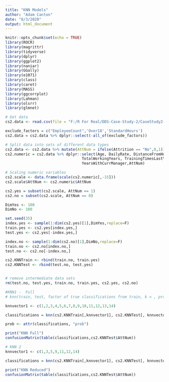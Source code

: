 ```yaml
---
title: "KNN Models"
author: "Adam Canton"
date: "8/3/2020"
output: html_document
---
```


```r
knitr::opts_chunk$set(echo = TRUE)
library(ROCR)
library(magrittr)
library(tidyverse)
library(dplyr)
library(ggplot2)
library(naniar)
library(GGally)
library(e1071)
library(class)
library(caret)
library(MASS)
library(ggcorrplot)
library(Lahman)
library(olsrr)
library(glmnet)

```

```r
# Get data
cs2.data <- read.csv(file = "F:/R For Real/DDS-Case-Study-2/CaseStudy2-data.csv", sep = ",", header = TRUE)

exclude_factors = c("EmployeeCount",'Over18','StandardHours')
cs2.data = cs2.data %>% dplyr::select(-all_of(exclude_factors))

# Split data into sets of different data types 
cs2.data <- cs2.data %>% mutate(AttNum = ifelse(Attrition == "No",0,1))
cs2.numeric = cs2.data %>% dplyr::select(Age, DailyRate, DistanceFromHome, HourlyRate, MonthlyIncome, MonthlyRate, NumCompaniesWorked, PercentSalaryHike,
                                  TotalWorkingYears, TrainingTimesLastYear, YearsAtCompany, YearsInCurrentRole, YearsSinceLastPromotion,
                                  YearsWithCurrManager,AttNum)
```

```r
# Scaling numeric variables
cs2.scale <- data.frame(scale(cs2.numeric[,-15]))
cs2.scale$AttNum <- cs2.numeric$AttNum

cs2.yes = subset(cs2.scale, AttNum == 1)
cs2.no = subset(cs2.scale, AttNum == 0)

DimYes <- 100
DimNo <- 100

set.seed(35)
index.yes <- sample(1:dim(cs2.yes)[1],DimYes,replace=F)
train.yes <- cs2.yes[index.yes,]
test.yes <- cs2.yes[-index.yes,]

index.no <- sample(1:dim(cs2.no)[1],DimNo,replace=F)
train.no <- cs2.no[index.no,]
test.no <- cs2.no[-index.no,]

cs2.KNNTrain <- rbind(train.no, train.yes)
cs2.KNNTest <- rbind(test.no, test.yes)


# remove intermediate data sets
rm(test.no, test.yes, train.no, train.yes, cs2.yes, cs2.no)
```


```r
#KNN1 -  Full
# knn(train, test, factor of true classifications from train, k = , prob = TRUE)

knnvector1 <- c(1,2,3,4,5,6,7,8,9,10,11,12,13,14)

classifications = knn(cs2.KNNTrain[,knnvector1], cs2.KNNTest[, knnvector1], cs2.KNNTrain$AttNum, prob = TRUE, k = 7)

prob <- attr(classifications, "prob")

print("KNN Full")
confusionMatrix(table(classifications,cs2.KNNTest$AttNum))

```


```r
# KNN 2
knnvector1 <- c(1,3,5,9,11,12,14)

classifications = knn(cs2.KNNTrain[,knnvector1], cs2.KNNTest[, knnvector1], cs2.KNNTrain$AttNum, prob = TRUE, k = 2)

print("KNN Reduced")
confusionMatrix(table(classifications,cs2.KNNTest$AttNum))
```




